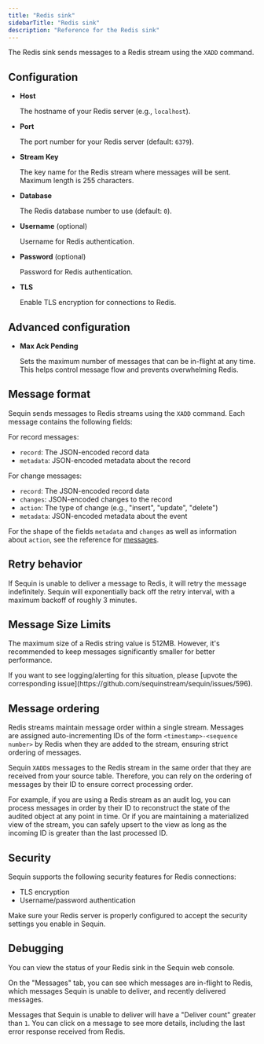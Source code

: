 ```yaml
---
title: "Redis sink"
sidebarTitle: "Redis sink"
description: "Reference for the Redis sink"
---
```


The Redis sink sends messages to a Redis stream using the `XADD` command.

## Configuration

- **Host**

    The hostname of your Redis server (e.g., `localhost`).

- **Port**

    The port number for your Redis server (default: `6379`).

- **Stream Key**

    The key name for the Redis stream where messages will be sent. Maximum length is 255 characters.

- **Database**

    The Redis database number to use (default: `0`).

- **Username** (optional)

    Username for Redis authentication.

- **Password** (optional)

    Password for Redis authentication.

- **TLS**

    Enable TLS encryption for connections to Redis.

## Advanced configuration

- **Max Ack Pending**

    Sets the maximum number of messages that can be in-flight at any time. This helps control message flow and prevents overwhelming Redis.

## Message format

Sequin sends messages to Redis streams using the `XADD` command. Each message contains the following fields:

For record messages:
- `record`: The JSON-encoded record data
- `metadata`: JSON-encoded metadata about the record

For change messages:
- `record`: The JSON-encoded record data
- `changes`: JSON-encoded changes to the record
- `action`: The type of change (e.g., "insert", "update", "delete")
- `metadata`: JSON-encoded metadata about the event

For the shape of the fields `metadata` and `changes` as well as information about `action`, see the reference for [messages](/reference/messages).

## Retry behavior

If Sequin is unable to deliver a message to Redis, it will retry the message indefinitely. Sequin will exponentially back off the retry interval, with a maximum backoff of roughly 3 minutes.

## Message Size Limits

The maximum size of a Redis string value is 512MB. However, it's recommended to keep messages significantly smaller for better performance.

<Info>
  If you want to see logging/alerting for this situation, please [upvote the corresponding issue](https://github.com/sequinstream/sequin/issues/596).
</Info>

## Message ordering

Redis streams maintain message order within a single stream. Messages are assigned auto-incrementing IDs of the form `<timestamp>-<sequence number>` by Redis when they are added to the stream, ensuring strict ordering of messages.

Sequin `XADD`s messages to the Redis stream in the same order that they are received from your source table. Therefore, you can rely on the ordering of messages by their ID to ensure correct processing order.

For example, if you are using a Redis stream as an audit log, you can process messages in order by their ID to reconstruct the state of the audited object at any point in time. Or if you are maintaining a materialized view of the stream, you can safely upsert to the view as long as the incoming ID is greater than the last processed ID.

## Security

Sequin supports the following security features for Redis connections:

- TLS encryption
- Username/password authentication

Make sure your Redis server is properly configured to accept the security settings you enable in Sequin.

## Debugging

You can view the status of your Redis sink in the Sequin web console.

On the "Messages" tab, you can see which messages are in-flight to Redis, which messages Sequin is unable to deliver, and recently delivered messages.

Messages that Sequin is unable to deliver will have a "Deliver count" greater than `1`. You can click on a message to see more details, including the last error response received from Redis.